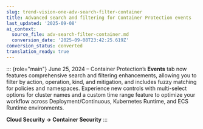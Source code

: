 ```yaml
---
slug: trend-vision-one-adv-search-filter-container
title: Advanced search and filtering for Container Protection events
last_updated: '2025-09-08'
ai_context:
  source_file: adv-search-filter-container.md
  conversion_date: '2025-09-08T23:42:25.619Z'
conversion_status: converted
translation_ready: true
---
```


::: {role="main"}
June 25, 2024 – Container Protection’s **Events** tab now features comprehensive search and filtering enhancements, allowing you to filter by action, operation, kind, and mitigation, and includes fuzzy matching for policies and namespaces. Experience new controls with multi-select options for cluster names and a custom time range feature to optimize your workflow across Deployment/Continuous, Kubernetes Runtime, and ECS Runtime environments.

**Cloud Security → Container Security**
:::
